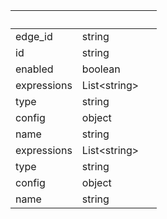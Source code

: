 
| &nbsp;      | &nbsp;             | &nbsp; |
| ----------- | ------------------ | ------ |
| edge_id     | string             |        |
| id          | string             |        |
| enabled     | boolean            |        |
| expressions | List&lt;string&gt; |        |
| type        | string             |        |
| config      | object             |        |
| name        | string             |        |
| expressions | List&lt;string&gt; |        |
| type        | string             |        |
| config      | object             |        |
| name        | string             |        |
